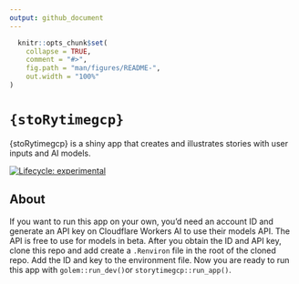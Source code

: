 ```yaml
---
output: github_document
---
```


<!-- README.md is generated from README.Rmd. Please edit that file -->

```r
  knitr::opts_chunk$set(
    collapse = TRUE,
    comment = "#>",
    fig.path = "man/figures/README-",
    out.width = "100%"
)
```

# `{stoRytimegcp}`

{stoRytimegcp} is a shiny app that creates and illustrates stories with user inputs and AI models. 

<!-- badges: start -->
[![Lifecycle: experimental](https://img.shields.io/badge/lifecycle-experimental-orange.svg)](https://lifecycle.r-lib.org/articles/stages.html#experimental)
<!-- badges: end -->

## About

If you want to run this app on your own, you'd need an account ID and generate an API key on Cloudflare Workers AI to use their models API. The API is free to use for models in beta. After you obtain the ID and API key, clone this repo and add create a `.Renviron` file in the root of the cloned repo. Add the ID and key to the environment file. Now you are ready to run this app with `golem::run_dev()`or `storytimegcp::run_app()`.
